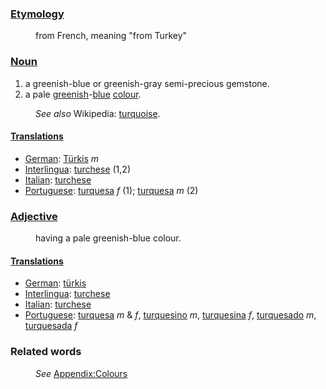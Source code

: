 ===[[Etymology]]===
:from French, meaning "from Turkey"
===[[Noun]]===
#a greenish-blue or greenish-gray semi-precious gemstone.
#a pale [[green]]ish-[[blue]] [[color|colour]].
:''See also'' Wikipedia: [[w:turquoise|turquoise]].
====[[Translation]]s====
*[[German]]: [[Türkis]] ''m''
*[[Interlingua]]: [[turchese]] (1,2)
*[[Italian]]: [[turchese]]
*[[Portuguese]]: [[turquesa]] ''f'' (1); [[turquesa]] ''m'' (2)

===[[Adjective]]===
:having a pale greenish-blue colour.
====[[Translation]]s====
*[[German]]: [[türkis]]
*[[Interlingua]]: [[turchese]]
*[[Italian]]: [[turchese]]
*[[Portuguese]]: [[turquesa]] ''m'' & ''f'', [[turquesino]] ''m'', [[turquesina]] ''f'', [[turquesado]] ''m'', [[turquesada]] ''f''

===Related words===
:''See'' [[Wiktionary_Appendix:Colours|Appendix:Colours]]